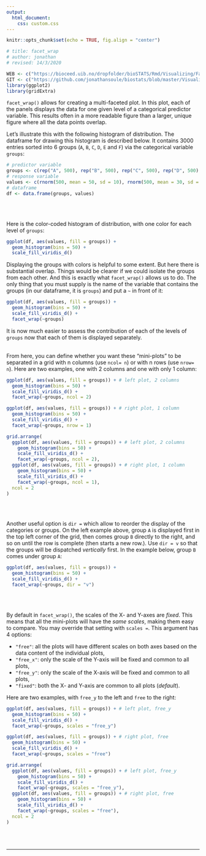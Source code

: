 ```yaml
---
output:
  html_document:
    css: custom.css
--- 
```


```r
knitr::opts_chunk$set(echo = TRUE, fig.align = "center")

# title: facet_wrap
# author: jonathan
# revised: 14/3/2020

WEB <- c("https://bioceed.uib.no/dropfolder/bioSTATS/Rmd/Visualizing/Faceted/facet_wrap.html")
GIT <- c("https://github.com/jonathansoule/biostats/blob/master/Visualizing/Faceted/facet_wrap.Rmd")
library(ggplot2)
library(gridExtra)
```
`facet_wrap()` allows for creating a multi-faceted plot. In this plot, each of the panels displays the data for one given level of a categorical predictor variable. This results often in a more readable figure than a larger, unique figure where all the data points overlap.

Let's illustrate this with the following histogram of distribution. The dataframe for drawing this histogram is described below. It contains 3000 entries sorted into 6 groups (`A`, `B`, `C`, `D`, `E` and `F`) via the categorical variable `groups`: 

```r
# predictor variable
groups <- c(rep("A", 500), rep("B", 500), rep("C", 500), rep("D", 500), rep("E", 500), rep("F", 500))
# response variable
values <- c(rnorm(500, mean = 50, sd = 10), rnorm(500, mean = 30, sd = 5), rnorm(500, mean = 40, sd = 10), rnorm(500, mean = 60, sd = 20), rnorm(500, mean = 70, sd = 10), rnorm(500, mean = 55, sd = 15))
# dataframe
df <- data.frame(groups, values)
```
<br/><br/>

Here is the color-coded histogram of distribution, with one color for each level of `groups`:
```r
ggplot(df, aes(values, fill = groups)) +
  geom_histogram(bins = 50) +
  scale_fill_viridis_d()
```
Displaying the groups with colors is helpful to some extent. But here there is substantial overlap. Things would be clearer if we could isolate the groups from each other. And this is exactly what `facet_wrap()` allows us to do. The only thing that you must supply is the name of the variable that contains the groups (in our dataframe, it is `groups`) and put a `~` in front of it:

```r
ggplot(df, aes(values, fill = groups)) +
  geom_histogram(bins = 50) +
  scale_fill_viridis_d() +
  facet_wrap(~groups)
```
It is now much easier to assess the contribution of each of the levels of `groups` now that each of them is displayed separately.
<br/><br/>

From here, you can define whether you want these "mini-plots" to be separated in a grid with n columns (use `ncol= n`) or with n rows (use `nrow= n`). Here are two examples, one with 2 columns and one with only 1 column:

```r
ggplot(df, aes(values, fill = groups)) + # left plot, 2 columns
  geom_histogram(bins = 50) +
  scale_fill_viridis_d() +
  facet_wrap(~groups, ncol = 2)

ggplot(df, aes(values, fill = groups)) + # right plot, 1 column
  geom_histogram(bins = 50) +
  scale_fill_viridis_d() +
  facet_wrap(~groups, nrow = 1)
```
```r
grid.arrange(
  ggplot(df, aes(values, fill = groups)) + # left plot, 2 columns
    geom_histogram(bins = 50) +
    scale_fill_viridis_d() +
    facet_wrap(~groups, ncol = 2),
  ggplot(df, aes(values, fill = groups)) + # right plot, 1 column
    geom_histogram(bins = 50) +
    scale_fill_viridis_d() +
    facet_wrap(~groups, ncol = 1),
  ncol = 2
)
```
<br/><br/>

Another useful option is `dir =` which allow to reorder the display of the categories or groups. On the left example above, group `A` is displayed first in the top left corner of the grid, then comes group `B` directly to the right, and so on until the row is complete (then starts a new row.). Use `dir = v` so that the groups will be dispatched *vertically* first. In the example below, group `B` comes under group `A`:

```r
ggplot(df, aes(values, fill = groups)) +
  geom_histogram(bins = 50) +
  scale_fill_viridis_d() +
  facet_wrap(~groups, dir = "v")
```
<br/><br/>

By default in `facet_wrap()`, the scales of the X- and Y-axes are *fixed*. This means that all the mini-plots will have the *same scales*, making them easy to compare. You may override that setting with `scales =`. This argument has 4 options: 

+ `"free"`: all the plots will have different scales on both axes based on the data content of the individual plots,
+ `"free_x"`: only the scale of the Y-axis will be fixed and common to all plots,
+ `"free_y"`: only the scale of the X-axis will be fixed and common to all plots,
+ `"fixed"`: both the X- and Y-axis are common to all plots (*default*).

Here are two examples, with `free_y` to the left and `free` to the right:
```r
ggplot(df, aes(values, fill = groups)) + # left plot, free_y
  geom_histogram(bins = 50) +
  scale_fill_viridis_d() +
  facet_wrap(~groups, scales = "free_y")

ggplot(df, aes(values, fill = groups)) + # right plot, free
  geom_histogram(bins = 50) +
  scale_fill_viridis_d() +
  facet_wrap(~groups, scales = "free")
```
```r
grid.arrange(
  ggplot(df, aes(values, fill = groups)) + # left plot, free_y
    geom_histogram(bins = 50) +
    scale_fill_viridis_d() +
    facet_wrap(~groups, scales = "free_y"),
  ggplot(df, aes(values, fill = groups)) + # right plot, free
    geom_histogram(bins = 50) +
    scale_fill_viridis_d() +
    facet_wrap(~groups, scales = "free"),
  ncol = 2
)
```


<br/><br/>


***
<!-- UNCOMMENT TO ACTIVATE
Get the Rmarkdown file corresponding to this page on [GitHub](`r GIT`){target="_blank"}.
-->
